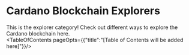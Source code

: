 
# Cardano Blockchain Explorers

This is the explorer category! Check out different ways to explore the Cardano blockchain here.
<br/>
<TableOfContents pageOpts={{"title":"[Table of Contents will be added here]"}}/>